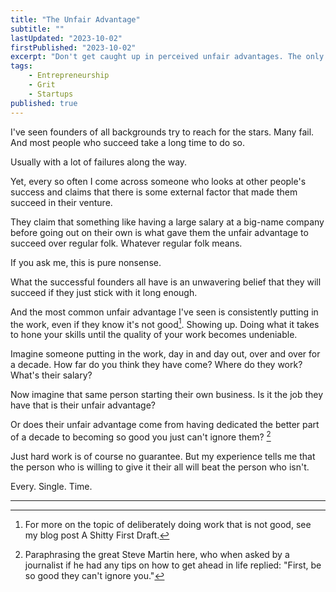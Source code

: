 ```yaml
---
title: "The Unfair Advantage"
subtitle: ""
lastUpdated: "2023-10-02"
firstPublished: "2023-10-02"
excerpt: "Don't get caught up in perceived unfair advantages. The only thing that matters is doing quality work."
tags:
    - Entrepreneurship
    - Grit
    - Startups
published: true
---
```


I've seen founders of all backgrounds try to reach for the stars. Many fail. And most people who succeed take a long time to do so. 

Usually with a lot of failures along the way. 

Yet, every so often I come across someone who looks at other people's success and claims that there is some external factor that made them succeed in their venture. 

They claim that something like having a large salary at a big-name company before going out on their own is what gave them the unfair advantage to succeed over regular folk. Whatever regular folk means.

If you ask me, this is pure nonsense.

What the successful founders all have is an unwavering belief that they will succeed if they just stick with it long enough.

And the most common unfair advantage I've seen is consistently putting in the work, even if they know it's not good[^1]. Showing up. Doing what it takes to hone your skills until the quality of your work becomes undeniable.

Imagine someone putting in the work, day in and day out, over and over for a decade. How far do you think they have come? Where do they work? What's their salary?

Now imagine that same person starting their own business. Is it the job they have that is their unfair advantage? 

Or does their unfair advantage come from having dedicated the better part of a decade to becoming so good you just can't ignore them? [^2]

Just hard work is of course no guarantee. But my experience tells me that the person who is willing to give it their all will beat the person who isn't.

Every. Single. Time.

---

[^1]: For more on the topic of deliberately doing work that is not good, see my blog post <Link href="/a_shitty_first_draft">A Shitty First Draft</Link>.

[^2]: Paraphrasing the great Steve Martin here, who when asked by a journalist if he had any tips on how to get ahead in life replied: "First, be so good they can't ignore you."